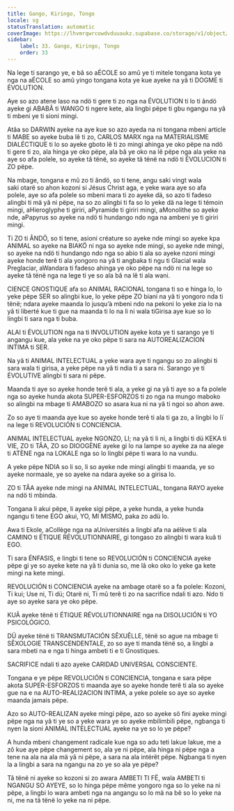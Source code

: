```yaml
---
title: Gango, Kiringo, Tongo
locale: sg
statusTranslation: automatic
coverImage: https://lhvmrqwrcowdvduuaukz.supabase.co/storage/v1/object/public/strapi-uploads/small_cover-educacion-fundamental.webp-2d51a7828a2b1309555be27f7e2a61a0.webp
sidebar:
    label: 33. Gango, Kiringo, Tongo
    order: 33
---
```

Na lege ti sarango ye, e bâ so aÉCOLE so amû ye ti mitele tongana kota ye nga na aÉCOLE so amû yingo tongana kota ye kue ayeke na yâ ti DOGME ti ÉVOLUTION.

Aye so azo atene laso na ndö ti gere ti zo nga na ÉVOLUTION ti lo ti ândö ayeke gi ABABÂ ti WANGO ti ngere kete, ala lingbi pëpe ti gbu ngangu na yâ ti mbeni ye ti sioni mingi.

Atâa so DARWIN ayeke na aye kue so azo ayeda na ni tongana mbeni article ti MABE so ayeke buba lê ti zo, CARLOS MARX nga na MATERIALISME DIALÉCTIQUE ti lo so ayeke gboto lê ti zo mingi ahinga ye oko pëpe na ndö ti gere ti zo, ala hinga ye oko pëpe, ala bâ ye oko na lê pëpe nga ala yeke na aye so afa polele, so ayeke tâ tënë, so ayeke tâ tënë na ndö ti ÉVOLUCION ti ZO pëpe.

Na mbage, tongana e mû zo ti ândö, so ti tene, angu saki vingt wala saki otarë so ahon kozoni si Jésus Christ aga, e yeke wara aye so afa polele, aye so afa polele so mbeni mara ti zo ayeke dä, so azo ti fadeso alingbi ti mä yâ ni pëpe, na so zo alingbi ti fa so lo yeke dä na lege ti témoin mingi, aHieroglyphe ti giriri, aPyramide ti giriri mingi, aMonolithe so ayeke nde, aPapyrus so ayeke na ndö ti hundango ndo nga na ambeni ye ti giriri mingi.

Ti ZO ti ÂNDÖ, so ti tene, asioni créature so ayeke nde mingi so ayeke kpa ANIMAL so ayeke na BIAKÖ ni nga so ayeke nde mingi, so ayeke nde mingi, so ayeke na ndö ti hundango ndo nga so abio ti ala so ayeke nzoni mingi ayeke honde terê ti ala yongoro na yâ ti angbaka ti ngu ti Glacial wala Preglaciar, aWandara ti fadeso ahinga ye oko pëpe na ndö ni na lege so ayeke tâ tënë nga na lege ti ye so ala bâ na lê ti ala wani.

CIENCE GNOSTIQUE afa so ANIMAL RACIONAL tongana ti so e hinga lo, lo yeke pëpe SER so alingbi kue, lo yeke pëpe ZO biani na yâ ti yongoro nda ti tënë; ndara ayeke maanda lo jusqu’à mbeni ndo na pekoni lo yeke zia lo na yâ ti liberté kue ti gue na maanda ti lo na li ni wala tiGirisa aye kue so lo lingbi ti sara nga ti buba.

ALAI ti ÉVOLUTION nga na ti INVOLUTION ayeke kota ye ti sarango ye ti angangu kue, ala yeke na ye oko pëpe ti sara na AUTOREALIZACION INTIMA ti SER.

Na yâ ti ANIMAL INTELECTUAL a yeke wara aye ti ngangu so zo alingbi ti sara wala ti girisa, a yeke pëpe na yâ ti ndia ti a sara ni. Sarango ye ti ÉVOLUTIVE alingbi ti sara ni pëpe.

Maanda ti aye so ayeke honde terê ti ala, a yeke gi na yâ ti aye so a fa polele nga so ayeke hunda akota SUPER-ESFORZOS ti zo nga na mungo maboko so alingbi na mbage ti AMABOZO so asara kua ni na yâ ti ngoi so ahon awe.

Zo so aye ti maanda aye kue so ayeke honde terê ti ala ti ga zo, a lingbi lo lï na lege ti REVOLUCIÓN ti CONCIENCIA.

ANIMAL INTELECTUAL ayeke NGONZO, LI; na yâ ti li ni, a lingbi ti dü KEKA ti VIE, ZO ti TÂA, ZO so DIOOGÈNE ayeke gi lo na lampe so ayeke za na alege ti ATÈNE nga na LOKALE nga so lo lingbi pëpe ti wara lo na vundu.

A yeke pëpe NDIA so li so, li so ayeke nde mingi alingbi ti maanda, ye so ayeke normaale, ye so ayeke na ndara ayeke so a girisa lo.

ZO ti TÂA ayeke nde mingi na ANIMAL INTELECTUAL, tongana RAYO ayeke na ndö ti mbinda.

Tongana li akui pëpe, li ayeke sigi pëpe, a yeke hunda, a yeke hunda ngangu ti tene EGO akui, YO, MI MISMO, paka zo adü lo.

Awa ti Ekole, aCollège nga na aUniversités a lingbi afa na aélève ti ala CAMINO ti ÉTIQUE RÉVOLUTIONNAIRE, gi tongaso zo alingbi ti wara kuâ ti EGO.

Ti sara ÉNFASIS, e lingbi ti tene so REVOLUCIÓN ti CONCIENCIA ayeke pëpe gi ye so ayeke kete na yâ ti dunia so, me lâ oko oko lo yeke ga kete mingi na kete mingi.

REVOLUCIÓN ti CONCIENCIA ayeke na ambage otarë so a fa polele: Kozoni, Ti kui; Use ni, Ti dü; Otarë ni, Ti mû terê ti zo na sacrifice ndali ti azo. Ndo ti aye so ayeke sara ye oko pëpe.

KUÃ ayeke tënë ti ÉTIQUE RÉVOLUTIONNAIRE nga na DISOLUCIÓN ti YO PSICOLÓGICO.

DÜ ayeke tënë ti TRANSMUTACIÓN SÊXUÊLLE, tënë so ague na mbage ti SÊXOLOGIE TRANSCENDENTALE, zo so aye ti manda tënë so, a lingbi a sara mbeti na e nga ti hinga ambeti ti e ti Gnostiques.

SACRIFICE ndali ti azo ayeke CARIDAD UNIVERSAL CONSCIENTE.

Tongana e ye pëpe REVOLUCIÓN ti CONCIENCIA, tongana e sara pëpe akota SUPER-ESFORZOS ti maanda aye so ayeke honde terê ti ala so ayeke gue na e na AUTO-REALI2ACION INTIMA, a yeke polele so aye so ayeke maanda jamais pëpe.

Azo so AUTO-REALIZAN ayeke mingi pëpe, azo so ayeke sö fini ayeke mingi pëpe nga na yâ ti ye so a yeke wara ye so ayeke mbilimbili pëpe, ngbanga ti nyen la sioni ANIMAL INTELECTUAL ayeke na ye so lo ye pëpe?

A hunda mbeni changement radicale kue nga so adu teti lakue lakue, me a zô kue aye pëpe changement so, ala ye ni pëpe, ala hinga ni pëpe nga a tene na ala na ala mä yâ ni pëpe, a sara na ala intérêt pëpe. Ngbanga ti nyen la a lingbi a sara na ngangu na zo ye so ala ye pëpe?

Tâ tënë ni ayeke so kozoni si zo awara AMBETI TI FË, wala AMBETI ti NGANGU SO AYEYE, so lo hinga pëpe même yongoro nga so lo yeke na ni pëpe, a lingbi lo wara ambeti nga na angangu so lo mä na bê so lo yeke na ni, me na tâ tënë lo yeke na ni pëpe.

